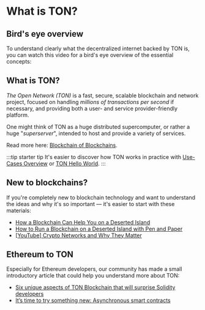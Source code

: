 
# What is TON?

## Bird's eye overview

To understand clearly what the decentralized internet backed by TON is, you can watch this video for a bird's eye overview of the essential concepts:

<ReactPlayer url='https://www.youtube.com/watch?v=XgzHmV_nnpY' />

## What is TON?

_The Open Network (TON)_ is a fast, secure, scalable blockchain and
network project, focused on handling _millions of transactions per second_ if
necessary, and providing both a user- and service provider-friendly platform. 

One might think of TON as a huge distributed supercomputer,
or rather a huge "_superserver_", intended to host and provide a variety of
services.

Read more here: [Blockchain of Blockchains](/learn/overviews/TON_blockchain_overview).

:::tip starter tip
It's easier to discover how TON works in practice with [Use-Cases Overview](/participate/web3/overview#use-cases) or [TON Hello World](/develop/getting-started).
:::

## New to blockchains?

If you're completely new to blockchain technology and want to understand the ideas and why it's so important — it's easier to start with these materials:

* [How a Blockchain Can Help You on a Deserted Island](https://talkol.medium.com/why-decentralized-consensus-blockchain-is-good-for-business-5ff263468210)
* [How to Run a Blockchain on a Deserted Island with Pen and Paper](https://talkol.medium.com/how-to-run-a-blockchain-on-a-deserted-island-with-pen-and-paper-899949ec555b)
* [\[YouTube\] Crypto Networks and Why They Matter](https://youtu.be/2wxtiNgXBaU)


## Ethereum to TON

Especially for Ethereum developers, our community has made a small introductory article that could help you understand more about TON:

* [Six unique aspects of TON Blockchain that will surprise Solidity developers](https://society.ton.org/six-unique-aspects-of-ton-blockchain-that-will-surprise-solidity-developers)
* [It’s time to try something new: Asynchronous smart contracts](https://telegra.ph/Its-time-to-try-something-new-Asynchronous-smart-contracts-03-25)

